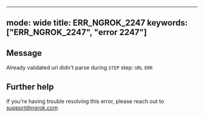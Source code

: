 
---
mode: wide
title: ERR_NGROK_2247
keywords: ["ERR_NGROK_2247", "error 2247"]
---

## Message
Already validated url didn't parse during `STEP` step: `URL` `ERR`




## Further help
If you're having trouble resolving this error, please reach out to [support@ngrok.com](mailto:support@ngrok.com?subject=Help%20with%20ERR_NGROK_2247)

